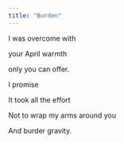 ```yaml
---
title: "Burden"
---
```


I was overcome with

your April warmth

only you can offer.

I promise

It took all the effort

Not to wrap my arms around you

And burder gravity.
